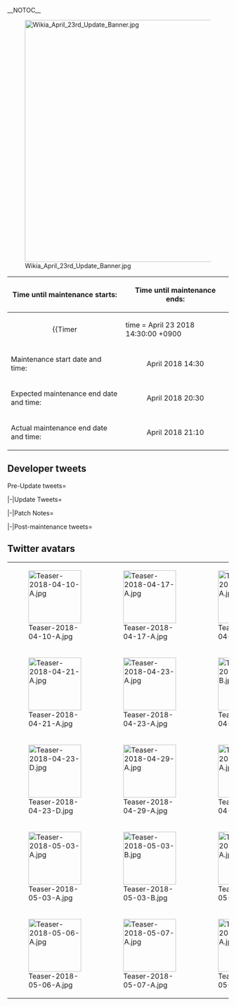 __NOTOC__

<div style="float:right">{{Edit|Partials/Updates/2018 April {{Ordinal|23}}}}</div>

{{clear}}
[[File:Wikia_April_23rd_Update_Banner.jpg|center|550px|frameless|link=]]
{| class="wikitable"
!Time until maintenance starts:
!Time until maintenance ends:
|-
| align="center" |{{Timer
|time = April 23 2018 14:30:00 +0900
|style = font-weight:bold;
|endClass = Maintstarts
|endText = '''Maintenance has begun.'''}}
| align="center" |{{Timer
|time = April 23 2018 20:30:00 +0900
|style = font-weight:bold;
|endClass = Maintends
|endText = '''Maintenance has ended.'''}}
|-
! scope="row" | Maintenance start date and time:
| align="center" | April {{Ordinal|23}} 2018 14:30
|-
! scope="row" | Expected maintenance end date and time:
| align="center" | April {{Ordinal|23}} 2018 20:30
|-
! scope="row" | Actual maintenance end date and time:
| align="center" | April {{Ordinal|23}} 2018 21:10
|}

{{:Partials/Updates/2018_April_{{Ordinal|23}}/Content|thread=true}}

== Developer tweets ==
<tabber>Pre-Update tweets=
{{MultiTweet
|MultiTweetID = preUpdate
|color = #ace
|title = Pre Update

|link01 = https://twitter.com/KanColle_STAFF/status/978799816640573441
|JP01 = 現在「艦これ」運営鎮守府は、来月後半に実装予定のある新艦娘の準備を進めています。レイテ沖海戦において、栗田艦隊主力と会敵、「ガンビア・ベイ」などの護衛空母群を護るために全力を出して戦ったある護衛駆逐艦。タフィーIIIの護りとして、戦い切った彼女。実装は今春予定です！
|EN01 = Currently KanColle Development Team is preparing for the release of a New Ship Girl who is scheduled to be released in the later-half of next month.
The Destroyer Escort who fought her best to protect 'Gambier Bay' and other Escort Carriers while clashed against the Kurita Fleet during the Battle of Leyte Gulf. She who had fought as the protector of the Taffy III. She will be released this Spring!
|TL01 = [[User:Shinhwalee|Shinhwalee]]

|link02 = https://twitter.com/KanColle_STAFF/status/978802174405746689
|JP02 = 今春五周年タイミングで実装予定のタフィーIII護衛艦艇、本新艦娘の担当イラストレーターは、「艦これ」初参加！　ずっと「艦これ」を応援してくれていた、あるイラストレーターさんの作画による艦娘です。こちらもお楽しみに！
|EN02 = The Taffy III Escort Ship scheduled for release this Spring by the timing of the 5th Anniversary, this New Ship Girl's Illustration will be done by an Illustrator who will be newly joining us in KanColle! 
The New Ship Girl will be done by an Illustrator who has been cheering for KanColle for a long time. Please look forward to here as well!
|TL02 = [[User:Shinhwalee|Shinhwalee]]

|link03 = https://twitter.com/KanColle_STAFF/status/983143320871288832
|JP03 = 現在「艦これ」運営鎮守府では、今春の実装に向けて、レイテ沖海戦において護衛空母を護るために栗田艦隊主力と激しく戦った護衛駆逐艦の実装、そして艦隊型駆逐艦の精鋭、甲型駆逐艦と呼ばれた駆逐艦、その何隻かの改二改装の準備を進めています。
|EN03 = Currently KanColle Development Team is preparing for the release of a Destroyer Escort who had fought hard against the Kurita Fleet during the Battle of Leyte Gulf to protect the Escort Carriers, and for the releases of 2nd Remodels of multiple Elite A-Type Fleet Destroyers.
|TL03 = [[User:Shinhwalee|Shinhwalee]]

|link04 = https://twitter.com/KanColle_STAFF/status/985334212797480960
|JP04 = 「捷一号作戦」レイテ沖海戦後に内地に帰投する主力戦艦部隊を護衛、潜水艦の攻撃によって歴戦の戦艦「金剛」と共に台湾沖で没した、多くの海戦を駆け抜けた第十七駆逐隊のある駆逐艦。次回のメンテに伴うアップデートでは、彼女の「改」の新改装、【丁改】を実装予定です！
|EN04 = The Destroyer of the 17th Destroyer Division, who had escorted the Capital Battleship Fleet returning to Japan after 'Operation Shō-Gō, the Battle of Leyte Gulf', but then had sunk together with the veteran Battleship 'Kongou' due to an attack by an Enemy Submarine.
In the next Maintenance & Updates, her new Kai Remodel, 'D Kai' is scheduled to be implemented!  
|TL04 = [[User:Shinhwalee|Shinhwalee]]

|link05 = https://twitter.com/KanColle_STAFF/status/986406990804008960
|JP05 = 次回「艦これ」稼働全サーバ群メンテナンス＆アップデートは、五周年を迎える【4/23(月)】に実施予定です。いつもより少し遅い時間からメンテに突入予定です。「艦これ」五周年記念日に実施する同メンテに伴うアップデートでは、【新艦娘】を一隻実装予定です。少しだけお楽しみに！
|EN05 = The next General Maintenance & Update for all running KanColle Servers will be taking place on the 5th Anniversary April 23rd, Monday.
The Maintenance is scheduled to start at a bit more later time than usual. 
From the Maintenance & Update taking place on the KanColle 5th Anniversary, One New Ship Girl will be implemented. Please look forward to it a bit!
|TL05 = [[User:Shinhwalee|Shinhwalee]]

|link06 = https://twitter.com/KanColle_STAFF/status/987830419415384064
|JP06 = 現在「艦これ」運営鎮守府は、ゆみずいランド方面展開部隊も含め、次回メンテナンス＆アップデートの準備も鋭意進めています。明日【4/23(月)】五周年記念日に実施予定のメンテナンスは、同日午後【14:30】に開始、【20:30】作業完了を予定してます。提督の皆さん、ご留意頂けますと幸いです！
|EN06 = Currently KanColle Development Team is preparing for the opening of the YumiZui-Land front and the next Maintenance & Updates. 
The next Maintenance & Updates scheduled for tomorrow April 23rd Monday on the 5th Anniversary will be starting from the afternoon [14:30] and expected to end at [20:30].
Admirals, please be advised!
|TL06 = [[User:Shinhwalee|Shinhwalee]]

|link07 = https://twitter.com/KanColle_STAFF/status/988228161845411840
|JP07 = 「艦これ」五周年を迎えた今日、この後【14:30】より「艦これ」稼働全サーバ群はメンテナンス＆アップデートに突入致します。本日【20:30】の作業完了を予定しています。提督の皆さん、大変恐縮です。本メンテ開始前にブラウザを閉じ、「艦これ」を一旦終了して頂けますと幸いです。
|EN07 = 
|TL07 = 

|link08 = https://twitter.com/KanColle_STAFF/status/988286630061522944
|JP08 = 「艦これ」稼働全サーバ群は、五周年を迎えた本日この後【14:30】よりメンテナンス＆アップデートに突入致します。作業完了は、【20:30】を予定しています。提督の皆さん、お手数お掛けして恐縮です。メンテナンス開始前にブラウザを閉じ、「艦これ」を一旦終了して頂けますと幸いです。
|EN08 = 
|TL08 = 

|link09 = 
|JP09 = 
|EN09 = 
|TL09 = 

|link10 = 
|JP10 = 
|EN10 = 
|TL10 =

}}

|-|Update Tweets=
{{MultiTweet
|MultiTweetID = Update
|color = #ace
|title = Update


|link01 = https://twitter.com/KanColle_STAFF/status/988291429913931776
|JP01 = メンテナンス状況：メンテナンス作業、開始しました！
「艦これ」稼働全サーバ群は、メンテナンス＆アップデート作業に突入しました。作業完了は、現時点では【20:30】を予定しています。進捗は随時お知らせできるよう努めます。
|EN01 = Maintenance Started 
|TL01 = [[User:Shinhwalee|Shinhwalee]]

|link02 = https://twitter.com/KanColle_STAFF/status/988322011708510208
|JP02 = メンテナンス状況：現在メンテナンス実施中です。
「艦これ」稼働全サーバ群はメンテナンス＆アップデート作業を実施中です。作業は中盤のシークエンスに移行しました。本メンテに伴うアップデートでは、陽炎型駆逐艦「浦風」、その新たな「改」改装【丁改】を実装予定です。お楽しみに！
|EN02 = 
|TL02 = 

|link03 = https://twitter.com/KanColle_STAFF/status/988354033583669248
|JP03 = メンテナンス状況：現在メンテナンス実施中です。
「艦これ」稼働全サーバ群はメンテナンス＆アップデート作業を実施中です。作業は後半のシークエンスに移行しつつあります。現在作業中のアップデートでは、サマール沖でガンビア・ベイなどを護るために奮戦した護衛駆逐艦を実装中です！
|EN03 = 
|TL03 = 

|link04 = https://twitter.com/KanColle_STAFF/status/988360827974529024
|JP04 = メンテナンス状況：予定通り、【20:30】完了の見込みです。
本日実施の「艦これ」稼働全サーバ群メンテナンス＆春アップデート、作業は最終シークエンスに移行しつつあります。この後20:15前後より、本日のメンテナンスに伴うアップデート情報をお知らせしてまいります。
|EN04 = 
|TL04 = 

|link05 = https://twitter.com/KanColle_STAFF/status/988375820476403712
|JP05 = メンテナンス状況：再開放、若干時間が掛かります。申し訳ありません。
本日実施の「艦これ」稼働全サーバ群メンテナンス＆アップデート、開放前の最終確認を行っていましたが、一部サーバで不整合が発見されました。大変申し訳ありません、確認＆対応を行い、最終工程を再度実施致します。
|EN05 = 
|TL05 = 

|link06 = https://twitter.com/KanColle_STAFF/status/988376447659032576
|JP06 = メンテナンス状況：申し訳ありません、【21:10】完了の見込みです。
申し訳ありません、本日実施の「艦これ」稼働全サーバ群メンテナンス＆アップデート、作業は再度最終シークエンスに移行中です。この後20:50前後より、本日のメンテナンスに伴うアップデート情報をお知らせしてまいります。
|EN06 = 
|TL06 = 
}}

|-|Patch Notes=
{{MultiTweet
|MultiTweetID = patch
|color = #ace
|title = Patch notes

|link01 = https://twitter.com/KanColle_STAFF/status/988384961882292224
|JP01 = 本日【4/23(月)】実施全サーバ群共通メンテナンスに伴うアップデート情報を
お知らせしていきます。

01▼「五周年記念」掛け軸の実装
「五周年記念」掛け軸を実装、本日より期間実装される五周年任務の進行によって獲得することが可能です。※同掛け軸は作者艦娘の五周年記念ボイス付きです。
|EN01 = We will now layout the Information of today Monday April 23rd Server Maintenance and Updates

01▼ 5th Anniversary Wall Scroll Release
From today, the 5th Anniversary Wall Scroll will be available to obtain from the limited-time 5th Anniversary Quest. <br>
*This Wall Scroll will have the Writer Ship Girl's 5th Anniversary Voiceline.
|TL01 = [[User:Shinhwalee|Shinhwalee]]

|link02 = https://twitter.com/KanColle_STAFF/status/988385463265214464
|JP02 = 02▼艦娘【五周年】ボイスの期間限定実装開始！
提督の皆さん、ありがとうございました！「艦これ」は本日、「五周年」を迎えました。皆さんのご支援に「艦娘」に代わって、厚く御礼申し上げます。「大和」「武蔵」「長門」「伊勢」「金剛」など100隻余隻の艦娘に五周年記念ボイスを実装です！
|EN02 = 02▼ Ship Girls 5th Anniversary Limited-time Voicelines Release!
<br>
All Admirals, thank you very much! KanColle has finally reached its 5th Anniversary. We thank you very much for all your support on behalf of the Ship Girls. Yamato, Musashi, Nagato, Ise, Kongou, and other 100 of Ship Girls will be receiving 5th Anniversary Celebration Voicelines!
|TL02 = [[User:Shinhwalee|Shinhwalee]]

|link03 = https://twitter.com/KanColle_STAFF/status/988386449408983040
|JP03 = 03▼【新艦娘】護衛駆逐艦「Samuel B.Roberts」の実装
五周年記念【新艦娘】John C.Butler級護衛駆逐艦「Samuel B.Roberts」、実装開始です！サマール沖海戦で、ガンベア・ベイなどを護るため自らに数倍する栗田艦隊に対して奮戦した彼女。本日実装の【五周年任務】全攻略で艦隊に合流します！
|EN03 = 03▼ Release of 【New Ship Girl】 Destroyer Escort 'Samuel B. Roberts' 
<br>
The 5th Anniversary Celebratory New Ship Girl John C. Butler-class Destroyer Escort 'Samuel B. Roberts' will be implemented!
She who fought against the Kurita Fleet to protect Gambier Bay and the others in the Battle of Samar. She will be joining you after the completion of the 5th Anniversary Quests released today! 
|TL03 = [[User:Shinhwalee|Shinhwalee]]

|link04 = https://twitter.com/KanColle_STAFF/status/988386668813025280
|JP04 = 04▼期間限定【五周年任務】群の実装
本アップデートにより、【五周年任務】が期間限定実装されます！
同任務群は下記より構成されます。
五周年任務【壱：工廠】
五周年任務【弐：鎮守府海域警戒】
五周年任務【参：近代化改修】
五周年任務【肆：演習
五周年任務【伍：五周年艦隊出撃！】
|EN04 = 04▼ Implementation of several time-limited "5th Anniversary" missions
This update includes time-limited "5th Anniversary" missions!
The missions are as follows:
5th Anniversary Mission #1: Arsenal
5th Anniversary Mission #2: Naval Base Sea Patrol
5th Anniversary Mission #3: Modernisation
5th Anniversary Mission #4: Practice
5th Anniversary Mission #5: 5th Anniversary Fleet Sortie!
|TL04 = [[User:Admiral Mikado|Admiral Mikado]]

|link05 = https://twitter.com/KanColle_STAFF/status/988387007129763841
|JP05 = 05▼期間限定【五周年任務】群の補足 1/2
※本アップデートにより実装される【五周年任務】は期間限定実装ですが、
GWを挟んで五月後半まで実装されています。焦らず、それぞれのペースで
取り組んで頂けますと幸いです。
*本任務群では、補強増設や家具職人、戦闘詳報などの入手も可能です！
|EN05 = 05▼ Supplementary info regarding the 5th Anniversary missions 1/2
* The 5th Anniversary missions we're adding in this update are time-limited, but Golden Week is around the corner and the missions and here to stay until late May. No need to panic, just clear them at your pace.
* The mission rewards include, reinforcement expansions, furniture fairies, action reports and more!
|TL05 = [[User:Admiral Mikado|Admiral Mikado]]

|link06 = https://twitter.com/KanColle_STAFF/status/988387884058099713
|JP06 = 06▼期間限定【五周年任務】群の補足 2/2
*海防艦をお持ちでない提督方も、五周年任務【弐：鎮守府海域警戒】で海防艦を獲得できます。本任務群後半に進むまで同艦を大切に運用ください。
*最終任務【伍：五周年艦隊出撃！】を攻略することで、【新艦娘】「Samuel B.Roberts」が合流します！

|EN06 = 06▼ Supplementary info regarding the 5th Anniversary missions 2/2
* Admirals who don't have escort ships can obtain one in the "5th Anniversary mission #2: Naval Base Sea Patrol". Take good care of her, you'll need her for the later missions.
* If you clear the last quest "5th Anniversary Mission #5: 5th Anniversary Fleet Sortie!", you'll obtain the new ship girl "Samuel B. Roberts"!

|TL06 = [[User:Admiral Mikado|Admiral Mikado]]

|link07 = https://twitter.com/KanColle_STAFF/status/988388776979316736
|JP07 = 07▼【改修工廠(明石の工廠)】新改修メニュー追加実装
改修工廠(明石の工廠)が拡張され、ある艦娘がサポートすることで
両用砲「5inch単装砲 Mk.30」
の装備改修が可能になります。
*同兵装は関連の小型艦艇の装備として有効です。

|EN07 = 07 ▼ Akashi's Improvement Arsenal New Menu Addition Release

Akashi's Improvement Arsenal will be able to improve the '5inch Single Gun Mount Mk.30' with a certain Ship Girl as the support.
*This Equipment is effective to use as an Equipment on the related Small Ship 
|TL07 = [[User:Shinhwalee|Shinhwalee]]


|link08 = https://twitter.com/KanColle_STAFF/status/988389372285235200
|JP08 = 08▼サーバ間転籍可能【異動願い】五周年期間限定実装
本五周年タイミングより二期に向けて、段階的な移行を進めていきます。第一段として、サーバ間転籍可能【異動願い】を期間限定実装します。本実装期間中【異動願い】記載、同提出が可能です。
*転籍は提出者の中から抽選で実施されます。
|EN08 = 08▼ Server Change Possible [Transfer Request] 5th Anniversary Limited-time Content
With the timing of the 5th Anniversary, towards the 2nd Phase we are going through a gradual transition. 
The 1st Step will be to receive the limited-time content of being possible to go Change your server via [Transfer Request]. 
During the limited-time of the availability of this content, you may enter and submit your [Transfer Request]. 
*The Transfer will be processed via a Lottery among the participants. 
|TL08 = [[User:Shinhwalee|Shinhwalee]]

|link09 = https://twitter.com/KanColle_STAFF/status/988389540933943298
|JP09 = 09▼サーバ間転籍可能【異動願い】の補足事項
*MA(マルチアンサー)の簡単なアンケートをお願いします。
　(同内容は抽選には影響しません)
*希望異動先希望は、司令部レベルによって選択できないサーバもあります。予めご了承頂けますと幸いです。
*夏までに抽選で転籍を実施する予定です。
|EN09 = 09▼ Possible Server Change [Transfer Request] Additional Information
*We would like you to fill out a MA (Multi-Answer - Multiple Choice Possible) Survey.
(This does not affect the results of the Lottery)
*Depending on your HQ Level, the Server you wish to move into may not be available. 
Please be advised.
*The Server Change will be processed via a Lottery by the Summer.
|TL09 = [[User:Shinhwalee|Shinhwalee]]

|link10 = https://twitter.com/KanColle_STAFF/status/988392001405009920
|JP10 = 10▼駆逐艦「浦風」【丁改改装】の実装
敵潜水艦の脅威に対抗するため、陽炎型駆逐艦「浦風」、その【改】の対潜哨戒強化if改装【丁改】、「浦風丁改」を実装します。
※同丁改装には、「改装設計図」は不要です。
※同丁改装と同時に、「浦風丁改」以降専用ボイスも更新実装されます。
|EN10 = 10▼ Destroyer 'Urakaze' D Kai Remodel 
In order to fight against the threats of Enemy Submarines, The Kagerou-class Destroyer 'Urakaze' will be receiving her 'If' Remodel of the Anti-Submarine Warfare Reinforcement D Kai Remodel, Urakaze D Kai.
*For this D Kai Remodel, she does not require a Blueprint.
*Along with the D Kai Remodel, Urakaze D Kai exclusive New Voicelines will be implemented.
|TL10 =[[User:Shinhwalee|Shinhwalee]]

|link11 = https://twitter.com/KanColle_STAFF/status/988392481522774016
|JP11 = 11▼艦娘【春】ボイスの期間限定実装を終了
艦娘【春】ボイスの期間限定実装を終了します。
※瑞雲祭りボイス及び一部春ボイスは継続実装します。
季節的な何かが終わってさみしい気もします……ですが……大丈夫！
|EN11 = 11▼ End of Ship Girls 'Spring' Limited-time Voiceline Contents
We will now be ending the Ship Girls 'Spring' Limited-time Voiceline.
*The Zuiun Festival Voicelines and certain Spring Voicelines will still be available.
It feels a bit sad as something seasonal has ended... However!
|TL11 = [[User:Shinhwalee|Shinhwalee]]

|link12 = https://twitter.com/KanColle_STAFF/status/988393069648097281
|JP12 = 12▼艦娘【瑞雲祭り】mode、期間実装開始！
今年もやってきました、まさかの鎮守府第二次【瑞雲】祭り！
航空戦艦「日向」「伊勢」をはじめ、ここ鎮守府でも何人かの艦娘が同modeへと積極移行していきます。「艦娘」、そして高性能水上偵察機「瑞雲」…引き続きどうぞよろしくお願い致します！
|EN12 = 12▼ Ship Girls [Zuiun Festival] Mode, Limited-time Content Release!
It has come this year once again, the unexpected 2nd Naval Base Zuiun Festival!
Along with Hyuuga and Ise as a start, in our Naval Base as well, a number of Ship Girls will enter the corresponding Mode.
Ship Girls, and high performance Reconnaissance Seaplane Zuiun.
We hope for the best!
|TL12 = [[User:Shinhwalee|Shinhwalee]]

|link13 = https://twitter.com/KanColle_STAFF/status/988393528328830976
|JP13 = 13▼「佐渡」「対馬」に【瑞雲祭り】mode、実装開始！
某泊地「よみずいランド」で、頼もしい水上の翼【瑞雲】と【瑞雲祭り】をエンジョイした海防艦「佐渡」「対馬」。瑞雲は積めないけれど、彼女たちの「瑞雲祭り」mode、どさくさに紛れて実装開始です！よみずいランドも危険が一杯……。
|EN13 = 13▼ Sado & Tsushima [Zuiun Festival] Mode, Content Release!
In the Anchorage [YomizuiLand], Sado and Tsushima were able to Enjoy the Large Seaplane [Zuiun] and the [Zuiun Festival].
Although they cannot equip the Zuiun, we will be secretly releasing their Zuiun Festival Mode!
YomizuiLand is full of dangers...
|TL13 = [[User:Shinhwalee|Shinhwalee]]

|link14 = https://twitter.com/KanColle_STAFF/status/988394366891896832
|JP14 = 14▼艦娘【春の花束】mode、期間限定実装開始！
「瑞雲」だけではありません！艦隊の周年を記念する、春の花束mode、今年も実装開始です。この五周年では従来に加え、「長波」さまの同差分mode、そして駆逐艦「天霧」、護衛空母「Gambier Bay」にも新たに実装開始です！
|EN14 = 14▼ Ship Girls [Spring Flowers] Mode, Limited-time Content, Start!
It's not just Zuiun!
The Spring Flowers Mode for the celebration of the Fleet's 5th Anniversary, it will be implemented again this year as well.
For the 5th Anniversary, alongside the previous ones, Naganami-sama's minor changes, also the Destroyer Amagiri, Escort Carrier Gambier Bay will receive this Mode as well!
|TL14 = [[User:Shinhwalee|Shinhwalee]]

|link15 = https://twitter.com/KanColle_STAFF/status/988395377643606017
|JP15 = 15▼「大和」に【春の私服】mode実装！
春は引っ越しやお部屋の掃除の季節でもあります！戦艦「大和」にオフなお部屋の掃除に挑む「大和」の【春の私服】modeを期間限定実装開始です！鎮守府の管理人さんではありません。でも、お掃除は大事です！次の季節に向けて、頑張ってまいりましょう！
|EN15 = 15▼ Yamato's [Spring Casual Outfit] Mode Release!
Spring is the season for Moving and Room Cleaning!
For the Battleship 'Yamato', to challenge the OFF Room Cleaning, she will be receiving the [Spring Casual Outfit] Limited-time Content!
She is not a caretaker of the Naval Base. However, Cleaning is very important! Let's aim for the next season and do our best!
|TL15 = [[User:Shinhwalee|Shinhwalee]]

|link16 = https://twitter.com/KanColle_STAFF/status/988396460885524481
|JP16 = 16▼駆逐艦「陽炎」【改二】改装の実装
艦隊決戦のために整備された甲型駆逐艦、陽炎型。五周年の今日、その長女たるネームシップ「陽炎」のさらなる改装、【陽炎改二】を実装します！
※同改装には、「改装設計図」が必要です。
※同改二専用ボイスも、更新実装されます。
|EN16 = 16▼ Implementation of the second refit for the destroyer Kagerō
The Kagerō-class destroyers are Type-A destroyers that were modified for the decisive battle. Today, on the 5th Anniversary, we're implementing the second refit of that class' nameship, Kagerō!
* The refit requires a blueprint.
* Her K2 has unique voice lines.
|TL16 = [[User:Admiral Mikado|Admiral Mikado]]

|link17 = https://twitter.com/KanColle_STAFF/status/988398297747353600
|JP17 = 17▼【陽炎改二】の戦闘特性について
艦隊決戦のために整備された甲型駆逐艦、陽炎型。同改装艦【陽炎改二】は、駆逐艦主砲兵装「12.7cm連装砲C型改二」及び同「D型改二」装備によって対艦戦闘力を向上させることが可能です。また、 「61cm四連装(酸素)魚雷」運用も魚雷戦・夜戦で効果的です。
|EN17 = 17▼ Regarding Kagerō K2's combat characteristics
The Kagerō-class destroyers are Type-A destroyers that were modified for the decisive battle. The remodelled ship Kagerō K2's anti-ship combat performance can be increased further by mounting the destroyer main battery equipment "12.7cm Twin Gun Mount Model C Kai-2" as well as the "Model D Kai-2" version. Furthermore, using the "61cm Quadruple (Oxygen) Torpedo Mount" also improves her torpedo & night battle performance.
|TL17 = [[User:Admiral Mikado|Admiral Mikado]]

|link18 = 
|JP18 = 
|EN18 = 
|TL18 = 

|link19 = 
|JP19 = 
|EN19 = 
|TL19 = 

|link20 = 
|JP20 = 
|EN20 = 
|TL20 = 

|link21 = 
|JP21 = 
|EN21 = 
|TL21 = 

|link22 = 
|JP22 = 
|EN22 = 
|TL22 = 

|link23 = 
|JP23 = 
|EN23 = 
|TL23 = 

|link24 = 
|JP24 = 
|EN24 = 
|TL24 = 

|link25 = 
|JP25 = 
|EN25 = 
|TL25 = 

|link26 = 
|JP26 = 
|EN26 = 
|TL26 = 
}}

|-|Post-maintenance tweets=
{{MultiTweet
|MultiTweetID = postmaint
|color = #ace
|title = Post-maintenance tweets

|link01 = 
|JP01 = 
|EN01 = 
|TL01 = 

|link02 = 
|JP02 = 
|EN02 = 
|TL02 = 

|link03 = 
|JP03 = 
|EN03 = 
|TL03 = 

|link04 = 
|JP04 = 
|EN04 = 
|TL04 = 

|link05 = 
|JP05 = 
|EN05 = 
|TL05 = 

|link06 = 
|JP06 = 
|EN06 = 
|TL06 = 

|link07 = 
|JP07 = 
|EN07 = 
|TL07 = 

|link08 = 
|JP08 = 
|EN08 = 
|TL08 = 

|link09 = 
|JP09 = 
|EN09 = 
|TL09 = 

|link10 = 
|JP10 = 
|EN10 = 
|TL10 =

|link11 = 
|JP11 = 
|EN11 = 
|TL11 = 

|link12 = 
|JP12 = 
|EN12 = 
|TL12 = 

|link13 = 
|JP13 = 
|EN13 = 
|TL13 = 

|link14 = 
|JP14 = 
|EN14 = 
|TL14 = 

|link15 = 
|JP15 = 
|EN15 = 
|TL15 = 

|link16 = 
|JP16 = 
|EN16 = 
|TL16 = 

|link17 = 
|JP17 = 
|EN17 = 
|TL17 = 

|link18 = 
|JP18 = 
|EN18 = 
|TL18 = 

|link19 = 
|JP19 = 
|EN19 = 
|TL19 = 

|link20 = 
|JP20 = 
|EN20 = 
|TL20 = 

|link21 = 
|JP21 = 
|EN21 = 
|TL21 = 

|link22 = 
|JP22 = 
|EN22 = 
|TL22 = 

|link23 = 
|JP23 = 
|EN23 = 
|TL23 = 

|link24 = 
|JP24 = 
|EN24 = 
|TL24 = 

|link25 = 
|JP25 = 
|EN25 = 
|TL25 = 

|link26 = 
|JP26 = 
|EN26 = 
|TL26 = 

|link27 = 
|JP27 = 
|EN27 = 
|TL27 = 

|link28 = 
|JP28 = 
|EN28 = 
|TL28 = 

|link29 = 
|JP29 = 
|EN29 = 
|TL29 = 

|link30 = 
|JP30 = 
|EN30 = 
|TL30 = 
}}
</tabber>

== Twitter avatars ==
{| class="wikitable"
| style="width:120px;" | [[File:Teaser-2018-04-10-A.jpg|120px]]
| style="width:120px;" | [[File:Teaser-2018-04-17-A.jpg|120px]]
| style="width:120px;" | [[File:Teaser-2018-04-19-A.jpg|120px]]
| style="width:120px;" | [[File:Teaser-2018-04-20-A.jpg|120px]]
|-
| style="width:120px;" | [[File:Teaser-2018-04-21-A.jpg|120px]]
| style="width:120px;" | [[File:Teaser-2018-04-23-A.jpg|120px]]
| style="width:120px;" | [[File:Teaser-2018-04-23-B.jpg|120px]]
| style="width:120px;" | [[File:Teaser-2018-04-23-C.jpg|120px]]
|-
| style="width:120px;" | [[File:Teaser-2018-04-23-D.jpg|120px]]
| style="width:120px;" | [[File:Teaser-2018-04-29-A.jpg‎|120px]]
| style="width:120px;" | [[File:Teaser-2018-04-30-A.jpg‎|120px]]
| style="width:120px;" | [[File:Teaser-2018-05-02-A.jpg|120px]]
|-
| style="width:120px;" | [[File:Teaser-2018-05-03-A.jpg|120px]]
| style="width:120px;" | [[File:Teaser-2018-05-03-B.jpg|120px]]
| style="width:120px;" | [[File:Teaser-2018-05-04-A.jpg|120px]]
| style="width:120px;" | [[File:Teaser-2018-05-05-A.jpg|120px]]
|-
| style="width:120px;" | [[File:Teaser-2018-05-06-A.jpg‎|120px]]
| style="width:120px;" | [[File:Teaser-2018-05-07-A.jpg‎|120px]]
| style="width:120px;" | [[File:Teaser-2018-05-10-A.jpg|120px]]
| style="width:120px;" | 
|}
